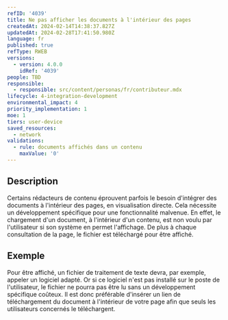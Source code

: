 ```yaml
---
refID: '4039'
title: Ne pas afficher les documents à l'intérieur des pages
createdAt: 2024-02-14T14:38:37.827Z
updatedAt: 2024-02-28T17:41:50.980Z
language: fr
published: true
refType: RWEB
versions:
  - version: 4.0.0
    idRef: '4039'
people: TBD
responsible:
  - responsible: src/content/personas/fr/contributeur.mdx
lifecycle: 4-integration-development
environmental_impact: 4
priority_implementation: 1
moe: 1
tiers: user-device
saved_resources:
  - network
validations:
  - rule: documents affichés dans un contenu
    maxValue: '0'
---
```


## Description

Certains rédacteurs de contenu éprouvent parfois le besoin d'intégrer des documents à l'intérieur des pages, en visualisation directe.
Cela nécessite un développement spécifique pour une fonctionnalité malvenue.
En effet, le chargement d'un document, à l'intérieur d'un contenu, est non voulu par l'utilisateur si son système en permet l'affichage.
De plus à chaque consultation de la page, le fichier est téléchargé pour être affiché.

## Exemple

Pour être affiché, un fichier de traitement de texte devra, par exemple, appeler un logiciel adapté. Or si ce logiciel n'est pas installé sur le poste de l'utilisateur, le fichier ne pourra pas être lu sans un développement spécifique coûteux.
Il est donc préférable d'insérer un lien de téléchargement du document à l'intérieur de votre page afin que seuls les utilisateurs concernés le téléchargent.
